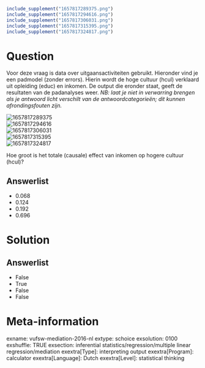 ```r
include_supplement("1657817289375.png")
include_supplement("1657817294616.png")
include_supplement("1657817306031.png")
include_supplement("1657817315395.png")
include_supplement("1657817324817.png")
```

Question
========
Voor deze vraag is data over uitgaansactiviteiten gebruikt. Hieronder
vind je een padmodel (zonder errors). Hierin wordt de hoge cultuur
(hcul) verklaard uit opleiding (educ) en inkomen. De output die eronder
staat, geeft de resultaten van de padanalyses weer. *NB: laat je niet in
verwarring brengen als je antwoord licht verschilt van de
antwoordcategorieën; dit kunnen afrondingsfouten zijn.*  
  
<img src="1657817289375.png" class="fr-fic fr-dii tvcss_2"
alt="1657817289375" />  
<img src="1657817294616.png" class="fr-fic fr-dii tvcss_3"
alt="1657817294616" />  
<img src="1657817306031.png" class="fr-fic fr-dii tvcss_3"
alt="1657817306031" />  
<img src="1657817315395.png" class="fr-fic fr-dii tvcss_3"
alt="1657817315395" />  
<img src="1657817324817.png" class="fr-fic fr-dii tvcss_4"
alt="1657817324817" />  
  
  
Hoe groot is het totale (causale) effect van inkomen op hogere cultuur
(hcul)?

Answerlist
----------
* 0.068
* 0.124
* 0.192
* 0.696

Solution
========










Answerlist
----------
* False
* True
* False
* False

Meta-information
================
exname: vufsw-mediation-2016-nl
extype: schoice
exsolution: 0100
exshuffle: TRUE
exsection: inferential statistics/regression/multiple linear regression/mediation
exextra[Type]: interpreting output
exextra[Program]: calculator
exextra[Language]: Dutch
exextra[Level]: statistical thinking

